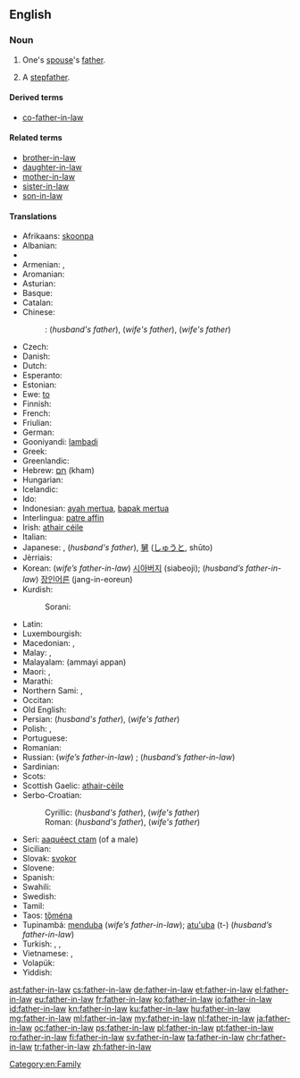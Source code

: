 ==English==

===Noun===
{{wikipedia}}
{{en-noun|head=[[father]]-[[in-law]]|fathers-in-law|pl2=father-in-laws}}

# One's [[spouse]]'s [[father]].
# {{context|dated|lang=en}} A [[stepfather]].
#: {{quote-book
|year=1839
|author=Charles Dickens
|title=Nicholas Nickleby
|chapter=IV
|url=
|isbn=1-85326-264-1
|page=41
|passage=`Yes,` replied Snawley. `The fact is, I am not their father, Mr Squeers. I'm only their father-in-law.` }}

====Derived terms====
* {{qualifier|uncommon}} [[co-father-in-law]]

====Related terms====
* [[brother-in-law]]
* [[daughter-in-law]]
* [[mother-in-law]]
* [[sister-in-law]]
* [[son-in-law]]

====Translations====
{{trans-top|One's spouse's father}}
* Afrikaans: [[skoonpa]]
* Albanian: {{t-|sq|vjehërr|m}}
* {{trreq|ar}}
* Armenian: {{qualifier|husband's father}} {{t-|hy|սկեսրայր|tr=skesrayr}}, {{qualifier|wife's father}} {{t-|hy|աներ|tr=aner}}
* Aromanian: {{t-|rup|socru|m}}
* Asturian: {{t+|ast|suegru|m}}
* Basque: {{t+|eu|aitaginarreba}}
* Catalan: {{t+|ca|sogre|m}}
* Chinese:
*: {{ttbc|cmn}}: {{t-|cmn|公公|tr=gōnggong|sc=Hani}} (''husband's father''), {{t-|cmn|岳父|tr=yuèfù|sc=Hani}} (''wife's father''), {{t-|cmn|嫜|tr=zhāng|sc=Hani}} (''wife's father'')
* Czech: {{t+|cs|tchán|m}}
* Danish: {{t-|da|svigerfar|c}}
* Dutch: {{t+|nl|schoonvader|m}}
* Esperanto: {{t-|eo|bopatro}}
* Estonian: {{t+|et|äi}}
* Ewe: [[to]]
* Finnish: {{t+|fi|appi}}
* French: {{t+|fr|beau-père|m}}
* Friulian: {{tø|fur|missêr|m}}
* German: {{t+|de|Schwiegervater|m}}
* Gooniyandi: [[lambadi]]
* Greek: {{t+|el|πεθερός|tr=petherós}}
* Greenlandic: {{t-|kl|sakeq}}
* Hebrew: [[חם|חָם]] (kham) {{g|m}}
* Hungarian: {{t+|hu|após}}
* Icelandic: {{t+|is|tengdapabbi|m}}
* Ido: {{t+|io|bopatro}}
* Indonesian: [[ayah mertua]], [[bapak mertua]]
* Interlingua: [[patre affin]]
* Irish: [[athair céile]]
* Italian: {{t+|it|suocero|m}}
* Japanese: {{t+|ja|義父|tr=gifu}}, {{t+|ja|岳父|tr=gakufu}} (''husband's father''), [[舅]] ([[しゅうと]], shūto)
* Jèrriais: {{tø|roa-jer|bieau-péthe|m}}
* Korean: (''wife’s father-in-law'') [[시아버지]] (siabeoji); (''husband’s father-in-law'') [[장인어른]] (jang-in-eoreun)
* Kurdish:
*: Sorani: {{t-|ku|خه‌زور|tr=xezur|sc=ku-Arab}}
{{trans-mid}}
* Latin: {{t-|la|socer|m}}
* Luxembourgish: {{t-|lb|Schwéierpapp|m}}
* Macedonian: {{t-|mk|свекор|m|tr=svékor}},  {{t-|mk|тест|m|tr=tést}}
* Malay: {{t-|ms|bapa mertua}}, {{t-|ms|ayah mertua}}
* Malayalam: (ammayi appan)
* Maori: {{t-|mi|hungarei}}, {{t-|mi|hungawai}}
* Marathi: {{t-|mr|सासरा|m|tr=sāsarā|sc=Deva}}
* Northern Sami: {{tø|se|vuohppa}}, {{tø|se|vuohppasássa}} {{qualifier|future}}
* Occitan: {{t+|oc|sògre|m}}
* Old English: {{t-|ang|swēor|m}}
* Persian: {{t+|fa|پدرشوهر|tr=pedar-šouhar}} (''husband's father''), {{t+|fa|پدرزن|tr=pedar-zan}} (''wife's father'')
* Polish: {{t+|pl|teść|m}},  {{qualifier|archaic; husband's father}} {{t-|pl|świekr|m}}
* Portuguese: {{t+|pt|sogro|m}}
* Romanian: {{t+|ro|socru|m}}
* Russian: (''wife’s father-in-law'') {{t+|ru|свёкор|m|tr=svjókor}}; (''husband’s father-in-law'') {{t+|ru|тесть|m|tr=test'}}
* Sardinian: {{t-|sc|socru|m}}
* Scots: {{tø|sco|guid-faither}}
* Scottish Gaelic: [[athair-cèile]] {{g|m}}
* Serbo-Croatian:
*: Cyrillic: {{t-|sh|свекар|m|sc=Cyrl}} (''husband's father''), {{t-|sh|пунац|m|sc=Cyrl}} (''wife's father'')
*: Roman: {{t-|sh|svekar|m}} (''husband's father''), {{t-|sh|punac|m}} (''wife's father'')
* Seri: [[aaquéect ctam]] (of a male)
* Sicilian: {{t+|scn|soggiru|m}}
* Slovak: [[svokor]] {{g|m}}
* Slovene: {{t+|sl|tast|m}}
* Spanish: {{t+|es|suegro|m}}
* Swahili: {{t+|sw|babamkwe}}
* Swedish: {{t+|sv|svärfar|c}}
* Tamil: {{t+|ta|மாமனார்|tr=maamaNaar|sc=Taml}}
* Taos: [[tǫ̏ména]]
* Tupinambá: [[menduba]] (''wife’s father-in-law''); [[atu'uba]] (t-) (''husband’s father-in-law'')
* Turkish: {{t+|tr|kaynata}}, {{t+|tr|kayınbaba}}, {{t+|tr|kayınpeder}}
* Vietnamese: {{t-|vi|cha chồng}}, {{t-|vi|cha vợ}}
* Volapük: {{t+|vo|lüfat}}
* Yiddish: {{t-|yi|מחותּן|m|tr=mekhutn|sc=Hebr}}
{{trans-bottom}}

[[Category:en:Family]]

[[ast:father-in-law]]
[[cs:father-in-law]]
[[de:father-in-law]]
[[et:father-in-law]]
[[el:father-in-law]]
[[eu:father-in-law]]
[[fr:father-in-law]]
[[ko:father-in-law]]
[[io:father-in-law]]
[[id:father-in-law]]
[[kn:father-in-law]]
[[ku:father-in-law]]
[[hu:father-in-law]]
[[mg:father-in-law]]
[[ml:father-in-law]]
[[my:father-in-law]]
[[nl:father-in-law]]
[[ja:father-in-law]]
[[oc:father-in-law]]
[[ps:father-in-law]]
[[pl:father-in-law]]
[[pt:father-in-law]]
[[ro:father-in-law]]
[[fi:father-in-law]]
[[sv:father-in-law]]
[[ta:father-in-law]]
[[chr:father-in-law]]
[[tr:father-in-law]]
[[zh:father-in-law]]